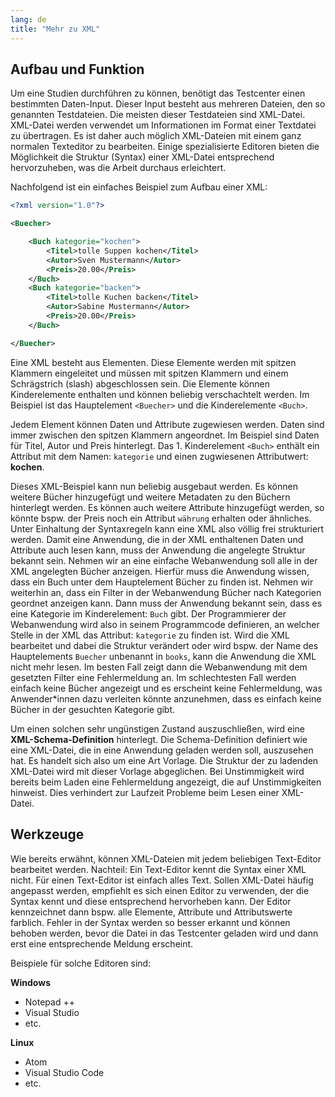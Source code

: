 ```yaml
---
lang: de
title: "Mehr zu XML"
---
```


## Aufbau und Funktion

Um eine Studien durchführen zu können, benötigt das Testcenter einen bestimmten Daten-Input. Dieser Input besteht aus mehreren Dateien, den so genannten Testdateien. Die meisten dieser Testdateien sind XML-Datei. XML-Datei werden verwendet um Informationen im Format einer Textdatei zu übertragen. Es ist daher auch möglich XML-Dateien mit einem ganz normalen Texteditor zu bearbeiten. Einige spezialisierte Editoren bieten die Möglichkeit die Struktur (Syntax) einer XML-Datei entsprechend hervorzuheben, was die Arbeit durchaus erleichtert.

Nachfolgend ist ein einfaches Beispiel zum Aufbau einer XML:

```.xml

<?xml version="1.0"?>

<Buecher>

    <Buch kategorie="kochen">
        <Titel>tolle Suppen kochen</Titel>
        <Autor>Sven Mustermann</Autor>
        <Preis>20.00</Preis>
    </Buch>
    <Buch kategorie="backen">
        <Titel>tolle Kuchen backen</Titel>
        <Autor>Sabine Mustermann</Autor>
        <Preis>20.00</Preis>
    </Buch>

</Buecher>
```

Eine XML besteht aus Elementen. Diese Elemente werden mit spitzen Klammern eingeleitet und müssen mit spitzen Klammern und einem Schrägstrich (slash) abgeschlossen sein. Die Elemente können Kinderelemente enthalten und können beliebig verschachtelt werden. Im Beispiel ist das Hauptelement `<Buecher>` und die Kinderelemente `<Buch>`.

Jedem Element können Daten und Attribute zugewiesen werden. Daten sind immer zwischen den spitzen Klammern angeordnet. Im Beispiel sind Daten für Titel, Autor und Preis hinterlegt. Das 1. Kinderelement `<Buch>` enthält ein Attribut mit dem Namen: `kategorie` und einen zugwiesenen Attributwert: **kochen**. 

Dieses XML-Beispiel kann nun beliebig ausgebaut werden. Es können weitere Bücher hinzugefügt und weitere Metadaten zu den Büchern hinterlegt werden. Es können auch weitere Attribute hinzugefügt werden, so könnte bspw. der Preis noch ein Attribut `währung` erhalten oder ähnliches. Unter Einhaltung der Syntaxregeln kann eine XML also völlig frei strukturiert werden. Damit eine Anwendung, die in der XML enthaltenen Daten und Attribute auch lesen kann, muss der Anwendung die angelegte Struktur bekannt sein. Nehmen wir an eine einfache Webanwendung soll alle in der XML angelegten Bücher anzeigen. Hierfür muss die Anwendung wissen, dass ein Buch unter dem Hauptelement Bücher zu finden ist. Nehmen wir weiterhin an, dass ein Filter in der Webanwendung Bücher nach Kategorien geordnet anzeigen kann. Dann muss der Anwendung bekannt sein, dass es eine Kategorie im Kinderelement: `Buch` gibt. Der Programmierer der Webanwendung wird also in seinem Programmcode definieren, an welcher Stelle in der XML das Attribut: `kategorie` zu finden ist. Wird die XML bearbeitet und dabei die Struktur verändert oder wird bspw. der Name des Hauptelements `Buecher` unbenannt in `books`, kann die Anwendung die XML nicht mehr lesen.
Im besten Fall zeigt dann die Webanwendung mit dem gesetzten Filter eine Fehlermeldung an. Im schlechtesten Fall werden einfach keine Bücher angezeigt und es erscheint keine Fehlermeldung, was Anwender\*innen dazu verleiten könnte anzunehmen, dass es einfach keine Bücher in der gesuchten Kategorie gibt.

Um einen solchen sehr ungünstigen Zustand auszuschließen, wird eine **XML-Schema-Definition** hinterlegt. Die Schema-Definition definiert wie eine XML-Datei, die in eine Anwendung geladen werden soll, auszusehen hat. Es handelt sich also um eine Art Vorlage. Die Struktur der zu ladenden XML-Datei wird mit dieser Vorlage abgeglichen. Bei Unstimmigkeit wird bereits beim Laden eine Fehlermeldung angezeigt, die auf Unstimmigkeiten hinweist. Dies verhindert zur Laufzeit Probleme beim Lesen einer XML-Datei.


## Werkzeuge

Wie bereits erwähnt, können XML-Dateien mit jedem beliebigen Text-Editor bearbeitet werden. Nachteil: Ein Text-Editor kennt die Syntax einer XML nicht. Für einen Text-Editor ist einfach alles Text. Sollen XML-Datei häufig angepasst werden, empfiehlt es sich einen Editor zu verwenden, der die Syntax kennt und diese entsprechend hervorheben kann. Der Editor kennzeichnet dann bspw. alle Elemente, Attribute und Attributswerte farblich. Fehler in der Syntax werden so besser erkannt und können behoben werden, bevor die Datei in das Testcenter geladen wird und dann erst eine entsprechende Meldung erscheint.

Beispiele für solche Editoren sind:

**Windows**

* Notepad ++
* Visual Studio 
* etc.

**Linux**

* Atom
* Visual Studio Code
* etc.
